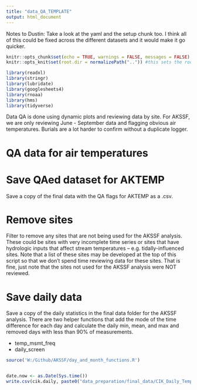 ```yaml
---
title: "data_QA_TEMPLATE"
output: html_document
---
```


Notes to Dustin: Take a look at the yaml and the setup chunk too. I think all of this could be fixed across the different datasets and it would make it go quicker.



```r
knitr::opts_chunk$set(echo = TRUE, warnings = FALSE, messages = FALSE)
knitr::opts_knit$set(root.dir = normalizePath("..")) #this sets the root.dir up one level back to the project so that paths are relative to the project directory.

library(readxl)
library(stringr)
library(lubridate)
library(googlesheets4)
library(rnoaa)
library(hms)
library(tidyverse)
```

Data QA is done using dynamic plots and reviewing data by site. For AKSSF, we are only reviewing June - September data and flagging obvious air temperatures. Burials are a lot harder to confirm without a duplicate logger.


# QA data for air temperatures


# Save QAed dataset for AKTEMP

Save a copy of the final data with the QA flags for AKTEMP as a .csv.

# Remove sites

Filter to remove any sites that are not being used for the AKSSF analysis. These could be sites with very incomplete time series or sites that have hydrologic inputs that affect stream temperatures -- e.g. tidally-influenced sites. Note that a list of these sites may be developed at the top of this script so that we don't spend time reviewing data for these sites. That is fine, just note that the sites not used for the AKSSF analysis were NOT reviewed.

# Save daily data

Save a copy of the daily statistics in the final data folder for the AKSSF analysis. There are two helper functions that add the mode of the time difference for each day and calculate the daily min, mean, and max and removed days with less than 90% of measurements.

* temp_msmt_freq
* daily_screen

```r
source('W:/Github/AKSSF/day_and_month_functions.R')


date.now <- as.Date(Sys.time())
write.csv(cik.daily, paste0("data_preparation/final_data/CIK_Daily_Temp_", as.character(date.now),".csv"), row.names = F)

```


